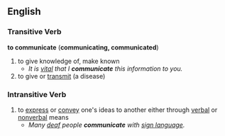 ==English==
===Transitive Verb===
'''to communicate''' ('''communicating, communicated''')
# to give knowledge of, make known
#*''It is [[vital]] that I '''communicate''' this information to you.''
# to give or [[transmit]] (a disease)

===Intransitive Verb===
# to [[express]] or [[convey]] one's ideas to another either through [[verbal]] or [[nonverbal]] means
#*''Many [[deaf]] people '''communicate''' with [[sign language]].''